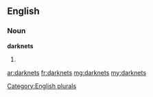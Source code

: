 ==English==

===Noun===
'''darknets'''

# {{plural of|[[darknet]]}}

[[Category:English plurals]]

[[ar:darknets]]
[[fr:darknets]]
[[mg:darknets]]
[[my:darknets]]